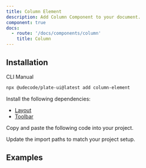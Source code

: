 ```yaml
---
title: Column Element
description: Add Column Component to your document.
component: true
docs:
  - route: '/docs/components/column'
    title: Column
---
```


## Installation

<Tabs defaultValue="cli">

<TabsList>
<TabsTrigger value="cli">CLI</TabsTrigger>
<TabsTrigger value="manual">Manual</TabsTrigger>
</TabsList>
<TabsContent value="cli">

```bash
npx @udecode/plate-ui@latest add column-element
```

</TabsContent>

<TabsContent value="manual">

<Steps>

<Step>

Install the following dependencies:

- [Layout](/docs/column)
- [Toolbar](/docs/components/toolbar)

</Step>

<Step>

Copy and paste the following code into your project.

</Step>

<ComponentSource name="column-element" />

<Step>

Update the import paths to match your project setup.

</Step>

</Steps>

</TabsContent>

</Tabs>

## Examples

<ComponentPreview name="playground-demo" id="toggle" />

<ComponentSource src="../../templates/plate-playground-template/src/lib/plate/plate-plugins.ts" />
